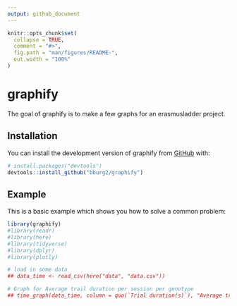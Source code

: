 ```yaml
---
output: github_document
---
```


<!-- README.md is generated from README.Rmd. Please edit that file -->

```r
knitr::opts_chunk$set(
  collapse = TRUE,
  comment = "#>",
  fig.path = "man/figures/README-",
  out.width = "100%"
)
```

# graphify

<!-- badges: start -->
<!-- badges: end -->

The goal of graphify is to make a few graphs for an erasmusladder project.

## Installation

You can install the development version of graphify from [GitHub](https://github.com/) with:

``` r
# install.packages("devtools")
devtools::install_github("bburg2/graphify")
```

## Example

This is a basic example which shows you how to solve a common problem:

```r
library(graphify)
#library(readr)
#library(here)
#library(tidyverse)
#library(dplyr)
#library(plotly)

# load in some data
## data_time <- read_csv(here("data", "data.csv"))

# Graph for Average trail duration per session per genotype
## time_graph(data_time, column = quo(`Trial duration(s)`), "Average trail duration per session per genotype", "Duration (s)")

```

